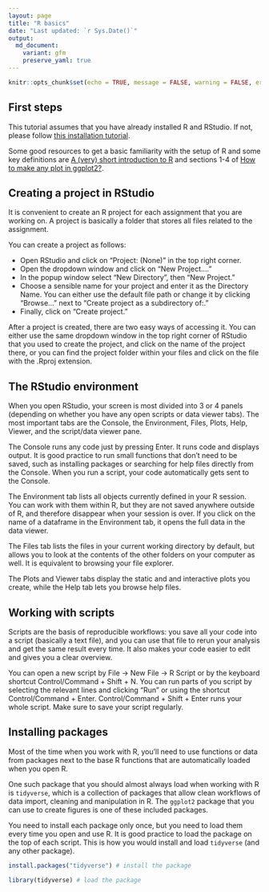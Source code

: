 ```yaml
---
layout: page
title: "R basics"
date: "Last updated: `r Sys.Date()`"
output:
  md_document:
    variant: gfm
    preserve_yaml: true
---
```


```r
knitr::opts_chunk$set(echo = TRUE, message = FALSE, warning = FALSE, error = FALSE)
```

## First steps

This tutorial assumes that you have already installed R and RStudio.
If not, please follow [this installation tutorial](https://ucrdatacenter.github.io/tutorial/r_install.html).

Some good resources to get a basic familiarity with the setup of R and some key definitions are [A (very) short introduction to R](https://github.com/ClaudiaBrauer/A-very-short-introduction-to-R/blob/master/documents/A%20(very)%20short%20introduction%20to%20R.pdf) and sections 1-4 of [How to make any plot in ggplot2?](http://r-statistics.co/ggplot2-Tutorial-With-R.html#6.1\%20Make\%20a\%20time\%20series\%20plot\%20(using\%20ggfortify)).

## Creating a project in RStudio

It is convenient to create an R project for each assignment that you are working on.
A project is basically a folder that stores all files related to the assignment.

You can create a project as follows:

* Open RStudio and click on "Project: (None)" in the top right corner.
* Open the dropdown window and click on "New Project...."
* In the popup window select "New Directory", then "New Project."
* Choose a sensible name for your project and enter it as the Directory Name. You can either use the default file path or change it by clicking "Browse..." next to "Create project as a subdirectory of:."
* Finally, click on "Create project."

After a project is created, there are two easy ways of accessing it. 
You can either use the same dropdown window in the top right corner of RStudio that you used to create the project, and click on the name of the project there, or you can find the project folder within your files and click on the file with the .Rproj extension.

## The RStudio environment

When you open RStudio, your screen is most divided into 3 or 4 panels (depending on whether you have any open scripts or data viewer tabs).
The most important tabs are the Console, the Environment, Files, Plots, Help, Viewer, and the script/data viewer pane.

The Console runs any code just by pressing Enter.
It runs code and displays output.
It is good practice to run small functions that don't need to be saved, such as installing packages or searching for help files directly from the Console.
When you run a script, your code automatically gets sent to the Console.

The Environment tab lists all objects currently defined in your R session.
You can work with them within R, but they are not saved anywhere outside of R, and therefore disappear when your session is over.
If you click on the name of a dataframe in the Environment tab, it opens the full data in the data viewer.

The Files tab lists the files in your current working directory by default, but allows you to look at the contents of the other folders on your computer as well.
It is equivalent to browsing your file explorer.

The Plots and Viewer tabs display the static and and interactive plots you create, while the Help tab lets you browse help files.

## Working with scripts

Scripts are the basis of reproducible workflows: you save all your code into a script (basically a text file), and you can use that file to rerun your analysis and get the same result every time.
It also makes your code easier to edit and gives you a clear overview.

You can open a new script by File -> New File -> R Script or by the keyboard shortcut Control/Command + Shift + N.
You can run parts of you script by selecting the relevant lines and clicking "Run" or using the shortcut Control/Command + Enter.
Control/Command + Shift + Enter runs your whole script.
Make sure to save your script regularly.

## Installing packages

Most of the time when you work with R, you'll need to use functions or data from packages next to the base R functions that are automatically loaded when you open R.

One such package that you should almost always load when working with R is `tidyverse`, which is a collection of packages that allow clean workflows of data import, cleaning and manipulation in R.
The `ggplot2` package that you can use to create figures is one of these included packages.

You need to install each package only once, but you need to load them every time you open and use R.
It is good practice to load the package on the top of each script.
This is how you would install and load `tidyverse` (and any other package).

```r
install.packages("tidyverse") # install the package
```
```r
library(tidyverse) # load the package
```